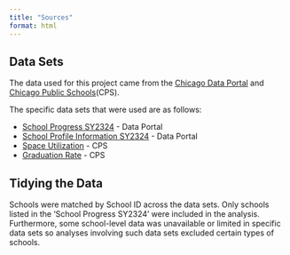 ```yaml
---
title: "Sources"
format: html
---
```


## Data Sets

The data used for this project came from the [Chicago Data Portal](https://data.cityofchicago.org/) and [Chicago Public Schools](https://www.cps.edu/)(CPS).

The specific data sets that were used are as follows:

-   [School Progress SY2324](https://data.cityofchicago.org/Education/Chicago-Public-Schools-School-Progress-Reports-SY2/2dn2-x66j/about_data) - Data Portal
-   [School Profile Information SY2324](https://data.cityofchicago.org/Education/Chicago-Public-Schools-School-Profile-Information-/cu4u-b4d9/data_preview) - Data Portal
-   [Space Utilization](https://www.cps.edu/services-and-supports/school-facilities/facility-standards/) - CPS
-   [Graduation Rate](https://www.cps.edu/about/district-data/metrics/) - CPS

## Tidying the Data

Schools were matched by School ID across the data sets. Only schools listed in the 'School Progress SY2324' were included in the analysis. Furthermore, some school-level data was unavailable or limited in specific data sets so analyses involving such data sets excluded certain types of schools.
